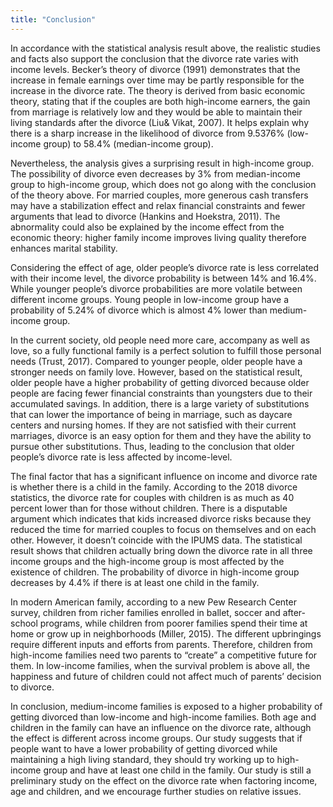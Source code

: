 ```yaml
---
title: "Conclusion"
---
```


In accordance with the statistical analysis result above, the realistic studies and facts also support the conclusion that the divorce rate varies with income levels. Becker’s theory of divorce (1991) demonstrates that the increase in female earnings over time may be partly responsible for the increase in the divorce rate. The theory is derived from basic economic theory, stating that if the couples are both high-income earners, the gain from marriage is relatively low and they would be able to maintain their living standards after the divorce (Liu& Vikat, 2007). It helps explain why there is a sharp increase in the likelihood of divorce from 9.5376% (low-income group) to 58.4% (median-income group). 

Nevertheless, the analysis gives a surprising result in high-income group. The possibility of divorce even decreases by 3% from median-income group to high-income group, which does not go along with the conclusion of the theory above. For married couples, more generous cash transfers may have a stabilization effect and relax financial constraints and fewer arguments that lead to divorce (Hankins and Hoekstra, 2011). The abnormality could also be explained by the income effect from the economic theory: higher family income improves living quality therefore enhances marital stability.
 
Considering the effect of age, older people’s divorce rate is less correlated with their income level, the divorce probability is between 14% and 16.4%. While younger people’s divorce probabilities are more volatile between different income groups. Young people in low-income group have a probability of 5.24% of divorce which is almost 4% lower than medium-income group. 

In the current society, old people need more care, accompany as well as love, so a fully functional family is a perfect solution to fulfill those personal needs (Trust, 2017). Compared to younger people, older people have a stronger needs on family love. However, based on the statistical result, older people have a higher probability of getting divorced because older people are facing fewer financial constraints than youngsters due to their accumulated savings. In addition, there is a large variety of substitutions that can lower the importance of being in marriage, such as daycare centers and nursing homes. If they are not satisfied with their current marriages, divorce is an easy option for them and they have the ability to pursue other substitutions. Thus, leading to the conclusion that older people’s divorce rate is less affected by income-level.

The final factor that has a significant influence on income and divorce rate is whether there is a child in the family. According to the 2018 divorce statistics, the divorce rate for couples with children is as much as 40 percent lower than for those without children. There is a disputable argument which indicates that kids increased divorce risks because they reduced the time for married couples to focus on themselves and on each other. However, it doesn’t coincide with the IPUMS data. The statistical result shows that children actually bring down the divorce rate in all three income groups and the high-income group is most affected by the existence of children. The probability of divorce in high-income group decreases by 4.4% if there is at least one child in the family.

In modern American family, according to a new Pew Research Center survey, children from richer families enrolled in ballet, soccer and after-school programs, while children from poorer families spend their time at home or grow up in neighborhoods (Miller, 2015). The different upbringings require different inputs and efforts from parents. Therefore, children from high-income families need two parents to “create” a competitive future for them. In low-income families, when the survival problem is above all, the happiness and future of children could not affect much of parents’ decision to divorce.

In conclusion, medium-income families is exposed to a higher probability of getting divorced than low-income and high-income families. Both age and children in the family can have an influence on the divorce rate, although the effect is different across income groups. Our study suggests that if people want to have a lower probability of getting divorced while maintaining a high living standard, they should try working up to high-income group and have at least one child in the family. Our study is still a preliminary study on the effect on the divorce rate when factoring income, age and children, and we encourage further studies on relative issues.


